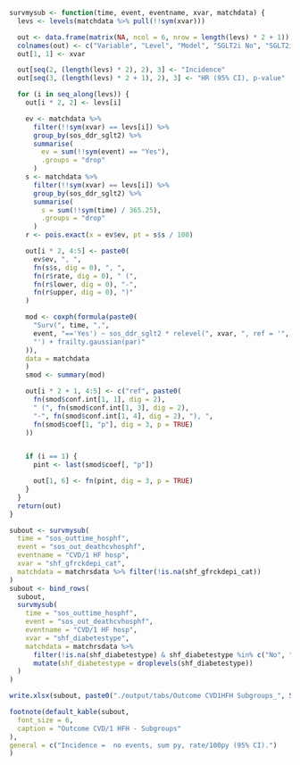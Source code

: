 ```r
survmysub <- function(time, event, eventname, xvar, matchdata) {
  levs <- levels(matchdata %>% pull(!!sym(xvar)))

  out <- data.frame(matrix(NA, ncol = 6, nrow = length(levs) * 2 + 1))
  colnames(out) <- c("Variable", "Level", "Model", "SGLT2i No", "SGLT2i Yes", "p for interaction")
  out[1, 1] <- xvar

  out[seq(2, (length(levs) * 2), 2), 3] <- "Incidence"
  out[seq(3, (length(levs) * 2 + 1), 2), 3] <- "HR (95% CI), p-value"

  for (i in seq_along(levs)) {
    out[i * 2, 2] <- levs[i]

    ev <- matchdata %>%
      filter(!!sym(xvar) == levs[i]) %>%
      group_by(sos_ddr_sglt2) %>%
      summarise(
        ev = sum(!!sym(event) == "Yes"),
        .groups = "drop"
      )
    s <- matchdata %>%
      filter(!!sym(xvar) == levs[i]) %>%
      group_by(sos_ddr_sglt2) %>%
      summarise(
        s = sum(!!sym(time) / 365.25),
        .groups = "drop"
      )
    r <- pois.exact(x = ev$ev, pt = s$s / 100)

    out[i * 2, 4:5] <- paste0(
      ev$ev, ", ",
      fn(s$s, dig = 0), ", ",
      fn(r$rate, dig = 0), " (",
      fn(r$lower, dig = 0), "-",
      fn(r$upper, dig = 0), ")"
    )

    mod <- coxph(formula(paste0(
      "Surv(", time, ",",
      event, "=='Yes') ~ sos_ddr_sglt2 * relevel(", xvar, ", ref = '", levs[i],
      "') + frailty.gaussian(par)"
    )),
    data = matchdata
    )
    smod <- summary(mod)

    out[i * 2 + 1, 4:5] <- c("ref", paste0(
      fn(smod$conf.int[1, 1], dig = 2),
      " (", fn(smod$conf.int[1, 3], dig = 2),
      "-", fn(smod$conf.int[1, 4], dig = 2), "), ",
      fn(smod$coef[1, "p"], dig = 3, p = TRUE)
    ))


    if (i == 1) {
      pint <- last(smod$coef[, "p"])

      out[1, 6] <- fn(pint, dig = 3, p = TRUE)
    }
  }
  return(out)
}
```

```r
subout <- survmysub(
  time = "sos_outtime_hosphf",
  event = "sos_out_deathcvhosphf",
  eventname = "CVD/1 HF hosp",
  xvar = "shf_gfrckdepi_cat",
  matchdata = matchrsdata %>% filter(!is.na(shf_gfrckdepi_cat))
)
subout <- bind_rows(
  subout,
  survmysub(
    time = "sos_outtime_hosphf",
    event = "sos_out_deathcvhosphf",
    eventname = "CVD/1 HF hosp",
    xvar = "shf_diabetestype",
    matchdata = matchrsdata %>%
      filter(!is.na(shf_diabetestype) & shf_diabetestype %in% c("No", "Type II")) %>%
      mutate(shf_diabetestype = droplevels(shf_diabetestype))
  )
)

write.xlsx(subout, paste0("./output/tabs/Outcome CVD1HFH Subgroups_", Sys.Date(), ".xlsx"), rowNames = FALSE)

footnote(default_kable(subout,
  font_size = 6,
  caption = "Outcome CVD/1 HFH - Subgroups"
),
general = c("Incidence =  no events, sum py, rate/100py (95% CI).")
)
```
